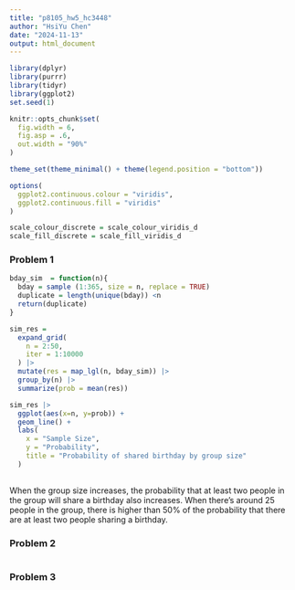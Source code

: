 ```yaml
---
title: "p8105_hw5_hc3448"
author: "HsiYu Chen"
date: "2024-11-13"
output: html_document
---
```


```r
library(dplyr)
library(purrr)
library(tidyr)
library(ggplot2)
set.seed(1)

knitr::opts_chunk$set(
  fig.width = 6,
  fig.asp = .6,
  out.width = "90%"
)

theme_set(theme_minimal() + theme(legend.position = "bottom"))

options(
  ggplot2.continuous.colour = "viridis",
  ggplot2.continuous.fill = "viridis"
)

scale_colour_discrete = scale_colour_viridis_d
scale_fill_discrete = scale_fill_viridis_d
```


### Problem 1

```r
bday_sim  = function(n){
  bday = sample (1:365, size = n, replace = TRUE)
  duplicate = length(unique(bday)) <n
  return(duplicate)
}
```

```r
sim_res = 
  expand_grid(
    n = 2:50,
    iter = 1:10000
  ) |>
  mutate(res = map_lgl(n, bday_sim)) |>
  group_by(n) |>
  summarize(prob = mean(res))
```

```r
sim_res |>
  ggplot(aes(x=n, y=prob)) +
  geom_line() +
  labs(
    x = "Sample Size",           
    y = "Probability",        
    title = "Probability of shared birthday by group size" 
  )
  
```
  
When the group size increases, the probability that at least two people in the group will share a birthday also increases. When there's around 25 people in the group, there is higher than 50% of the probability that there are at least two people sharing a birthday. 

### Problem 2

```r

```


### Problem 3
